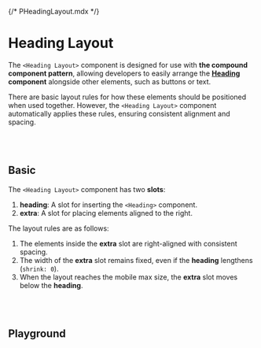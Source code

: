 {/* PHeadingLayout.mdx */}



<Meta of={PHeadingLayoutStories} />


# Heading Layout

The `<Heading Layout>` component is designed for use with **the compound component pattern**, allowing developers to easily arrange the **[Heading](?path=/docs/data-display-heading--docs) component** alongside other elements, such as buttons or text.

There are basic layout rules for how these elements should be positioned when used together. However, the `<Heading Layout>` component automatically applies these rules, ensuring consistent alignment and spacing.


<br/>
<br/>

## Basic

The `<Heading Layout>` component has two **slots**:
1. **heading**: A slot for inserting the `<Heading>` component.
2. **extra**: A slot for placing elements aligned to the right.

The layout rules are as follows:
1. The elements inside the **extra** slot are right-aligned with consistent spacing.
2. The width of the **extra** slot remains fixed, even if the **heading** lengthens (`shrink: 0`).
3. When the layout reaches the mobile max size, the **extra** slot moves below the **heading**.

<Canvas of={PHeadingLayoutStories.Basic} />

<br/>
<br/>


## Playground
<Canvas of={PHeadingLayoutStories.Playground} />
<Controls of={PHeadingLayoutStories.Playground} />

<br/>
<br/>
